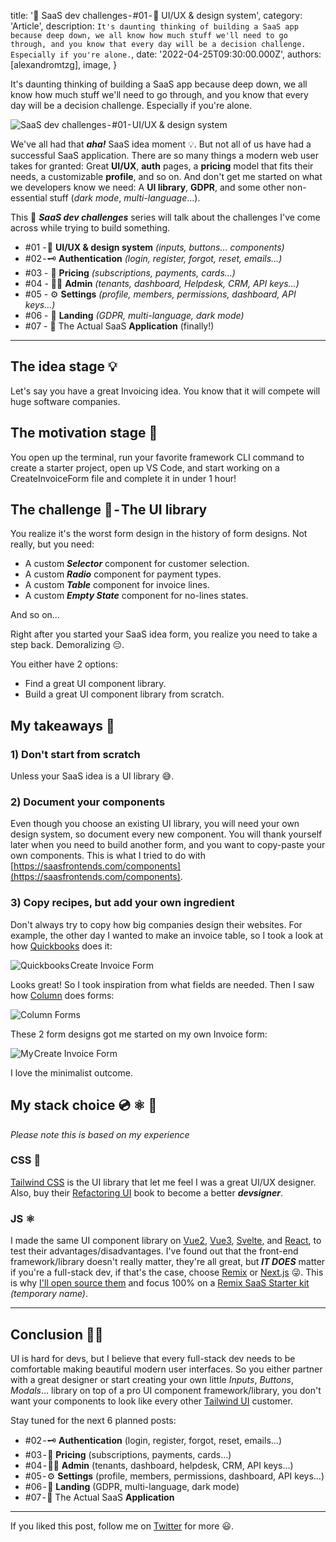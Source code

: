 
  title: '🎯 SaaS dev challenges - #01 - ‍🎨 UI/UX & design system',
  category: 'Article',
  description: `It's daunting thinking of building a SaaS app because deep down, we all know how much stuff we'll need to go through, and you know that every day will be a decision challenge. Especially if you're alone.`,
  date: '2022-04-25T09:30:00.000Z',
  authors: [alexandromtzg],
  image,
}

It's daunting thinking of building a SaaS app because deep down, we all know how much stuff we'll need to go through, and you know that every day will be a decision challenge. Especially if you're alone.

<img src={image} alt="SaaS dev challenges - #01 - UI/UX & design system" />

<!--more-->

We've all had that **_aha!_** SaaS idea moment 💡. But not all of us have had a successful SaaS application. There are so many things a modern web user takes for granted: Great **UI/UX**, **auth** pages, a **pricing** model that fits their needs, a customizable **profile**, and so on. And don't get me started on what we developers know we need: A **UI library**, **GDPR**, and some other non-essential stuff (_dark mode_, _multi-language_…).

This 🎯 **_SaaS dev challenges_** series will talk about the challenges I've come across while trying to build something.

- #01 - 🎨 **UI/UX & design system** _(inputs, buttons… components)_
- #02 - 🗝 ️**Authentication** _(login, register, forgot, reset, emails…)_
- #03 - 💸 **Pricing** _(subscriptions, payments, cards…)_
- #04 - 👩‍💼 **Admin** _(tenants, dashboard, Helpdesk, CRM, API keys…)_
- #05 - ⚙️ **Settings** _(profile, members, permissions, dashboard, API keys…)_
- #06 - 🛬 **Landing** _(GDPR, multi-language, dark mode)_
- #07 - 🦄 The Actual SaaS **Application** (finally!)

---

## The idea stage 💡

Let's say you have a great Invoicing idea. You know that it will compete will huge software companies.

## The motivation stage 💪

You open up the terminal, run your favorite framework CLI command to create a starter project, open up VS Code, and start working on a CreateInvoiceForm file and complete it in under 1 hour!

## The challenge 🎯 - The UI library

You realize it's the worst form design in the history of form designs. Not really, but you need:

- A custom **_Selector_** component for customer selection.
- A custom **_Radio_** component for payment types.
- A custom **_Table_** component for invoice lines.
- A custom **_Empty State_** component for no-lines states.

And so on…

Right after you started your SaaS idea form, you realize you need to take a step back. Demoralizing 😔.

You either have 2 options:

- Find a great UI component library.
- Build a great UI component library from scratch.

## My takeaways 📝

### 1) Don't start from scratch

Unless your SaaS idea is a UI library 😅.

### 2) Document your components

Even though you choose an existing UI library, you will need your own design system, so document every new component. You will thank yourself later when you need to build another form, and you want to copy-paste your own components. This is what I tried to do with [https://saasfrontends.com/components](https://saasfrontends.com/components).

### 3) Copy recipes, but add your own ingredient

Don't always try to copy how big companies design their websites. For example, the other day I wanted to make an invoice table, so I took a look at how [Quickbooks](https://quickbooks.intuit.com) does it:

![Quickbooks Create Invoice Form](https://yahooder.sirv.com/blog/saas-dev-challenges/01/quickbooks.png)

Looks great! So I took inspiration from what fields are needed. Then I saw how [Column](https://column.com/) does forms:

![Column Forms](https://yahooder.sirv.com/blog/saas-dev-challenges/01/column.png)

These 2 form designs got me started on my own Invoice form:

![My Create Invoice Form](https://yahooder.sirv.com/blog/saas-dev-challenges/01/create-invoice.png)

I love the minimalist outcome.

## My stack choice 💿 ⚛️ 🎨

_Please note this is based on my experience_

### CSS 🎨

[Tailwind CSS](https://tailwindcss.com) is the UI library that let me feel I was a great UI/UX designer. Also, buy their [Refactoring UI](https://www.refactoringui.com) book to become a better **_devsigner_**.

### JS ⚛️️️️

I made the same UI component library on [Vue2](https://sandbox.vue2.saasfrontends.com/components), [Vue3](https://sandbox.vue3.saasfrontends.com/components), [Svelte](https://sandbox.svelte.saasfrontends.com/components), and [React](https://sandbox.react.saasfrontends.com/components), to test their advantages/disadvantages. I've found out that the front-end framework/library doesn't really matter, they're all great, but **_IT DOES_** matter if you're a full-stack dev, if that's the case, choose [Remix](https://remix.run/) or [Next.js](https://nextjs.org) 😜. This is why [I'll open source them](https://dev.to/alexandromtzg/why-im-open-sourcing-all-my-net-saas-kits-in-april-2022-react-svelte-vue3-vue2-4ki7) and focus 100% on a [Remix SaaS Starter kit](https://alexandromg.gumroad.com/l/SaasFrontends-Remix) _(temporary name)_.

---

## Conclusion 🧑‍🔬

UI is hard for devs, but I believe that every full-stack dev needs to be comfortable making beautiful modern user interfaces. So you either partner with a great designer or start creating your own little _Inputs_, _Buttons_, _Modals_… library on top of a pro UI component framework/library, you don't want your components to look like every other [Tailwind UI](https://tailwindui.com) customer.

Stay tuned for the next 6 planned posts:

- #02 - 🗝 ️**Authentication** (login, register, forgot, reset, emails…)
- #03 - 💸 **Pricing** (subscriptions, payments, cards…)
- #04 - 👩‍💼 **Admin** (tenants, dashboard, helpdesk, CRM, API keys…)
- #05 - ⚙️ **Settings** (profile, members, permissions, dashboard, API keys…)
- #06 - 🛬 **Landing** (GDPR, multi-language, dark mode)
- #07 - 🦄 The Actual SaaS **Application**

---

If you liked this post, follow me on [Twitter](https://twitter.com/AlexandroMtzG) for more 😃.
